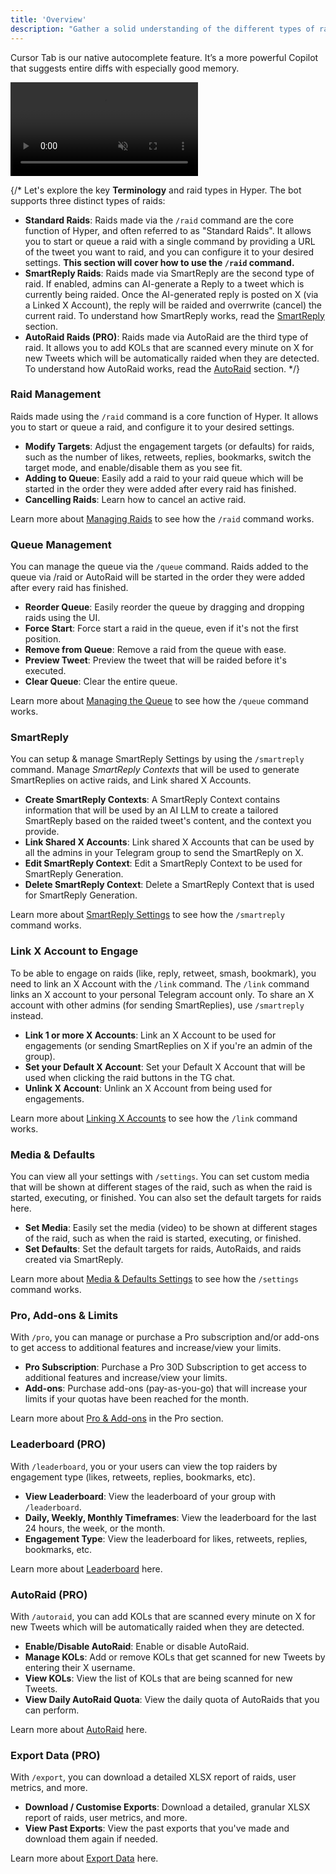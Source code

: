 ```yaml
---
title: 'Overview'
description: "Gather a solid understanding of the different types of raids and how they work in Hyper."
---
```


Cursor Tab is our native autocomplete feature. It’s a more powerful Copilot that suggests entire diffs with especially good memory.

<Frame>
  <video
  autoPlay
  muted
  loop
  playsInline
  className="w-full"
  src="https://mintlify-videos.s3.eu-central-1.amazonaws.com/StandardRaid.mp4?X-Amz-Algorithm=AWS4-HMAC-SHA256&X-Amz-Content-Sha256=UNSIGNED-PAYLOAD&X-Amz-Credential=ASIA6ODU5AMMG36Y3MQJ%2F20250211%2Feu-central-1%2Fs3%2Faws4_request&X-Amz-Date=20250211T224105Z&X-Amz-Expires=300&X-Amz-Security-Token=IQoJb3JpZ2luX2VjEMf%2F%2F%2F%2F%2F%2F%2F%2F%2F%2FwEaDGV1LWNlbnRyYWwtMSJHMEUCIQCusv%2BoeLaHrdLDFYU%2B2HY7VqOq6fvAmtQIpwnvCz%2F%2B4gIgO4ExUg0YUsithQsDeakiKmn2z5SsfNbTE86jQMpPFMQq9QII4P%2F%2F%2F%2F%2F%2F%2F%2F%2F%2FARAAGgw5OTIzODI2MTYzNDQiDKr1cJW7u%2FPZHho1TSrJAnKGTmuZ%2BMwP9ttKIJsa6zTRJlSwYlZcMTSBO1zPPQ9zBwYkuX4m%2BKKlBKfK9qUHYhX1ZBa7B8GG5V9VCwTRXhg3odYjFgUI7wpDU%2FZDR3sWBZVJfNHtspkr41ptHl8l2fCw4BjnA9yE2lMxQJtGlvqPBLsyQQ3pEaWrLeVhFh%2FD%2BN%2BCLaoiw%2F97gA8TQNqmZ2V4y4WoLOh6QjjaUJyV9vwtKNhrqAS%2BoMpt7D0w%2FaGQM3XL17YWDHoDw%2FLHmKSpiJp2sdwVtQVC8wcH21fSZMMo7NJPAhCInjcyWl7BePE8h7q8TA8botK7TyOFDIo3pePHgJsr%2FKtJWk2ShnANYcP6udPL8nqCZqXn7QIasnQW5gpOx557K5YZEUChoRg%2BV26ZDqoT9BpSb7tyIXHQ0tDkpPkv9UgN1OUPxMfal0AP%2FLRg8ugfdC3HMKqjr70GOrMCoTkV%2F6CAdsDAeSooDST1V9eEPASzfpqov%2Bmjnd9K1uWgEhSn7eVaDogoAu%2BwEiyPT7keYOWiIVC3fOa3TDcsJbHCKPWlRkdr6hlCQodE993O2gG7WlS%2B1o7UFaOnsaLg167WZ37W%2Ba0MPNHiYhb6W39ZZT2rOBQv1rp4pS0t%2FiA1biPAVEe5dhMhCiff6I%2BO6B6VXwt5fJqby5KKfyLGHlWH%2BLtv6iw2Y6V1agjqh%2F4JI2TMsu3umDQFTlvxfG7TgpPOWCrYe4xssVd36O0oTSXhq4IeCAZAGk4jE4kqWZ6SfvtIOgobZPvWrZKLHLIdFE52rI5b29M%2B1lr8zawSsdxO6fHP2jMagVNDsx7HAUD9gxfhfVfdVL0EsliXyVJg1gq4bNMhfgRHlJy0WQ926lunZw%3D%3D&X-Amz-Signature=b72a6927c01d76d7b8d625baadb0e602a9374904f62bc6cce6d03c4e3cb59a2e&X-Amz-SignedHeaders=host&response-content-disposition=inline"
></video>
</Frame>

{/* Let's explore the key **Terminology** and raid types in Hyper. The bot supports three distinct types of raids:
- **Standard Raids**: Raids made via the `/raid` command are the core function of Hyper, and often referred to as "Standard Raids". It allows you to start or queue a raid with a single command by providing a URL of the tweet you want to raid, and you can configure it to your desired settings. **This section will cover how to use the `/raid` command.**
- **SmartReply Raids**: Raids made via SmartReply are the second type of raid. If enabled, admins can AI-generate a Reply to a tweet which is currently being raided. Once the AI-generated reply is posted on X (via a Linked X Account), the reply will be raided and overrwrite (cancel) the current raid. To understand how SmartReply works, read the [SmartReply](/smartreply) section.
- **AutoRaid Raids (PRO)**: Raids made via AutoRaid are the third type of raid. It allows you to add KOLs that are scanned every minute on X for new Tweets which will be automatically raided when they are detected. To understand how AutoRaid works, read the [AutoRaid](/autoraid) section. */}

### Raid Management

Raids made using the `/raid` command is a core function of Hyper. It allows you to start or queue a raid, and configure it to your desired settings.
- **Modify Targets**: Adjust the engagement targets (or defaults) for raids, such as the number of likes, retweets, replies, bookmarks, switch the target mode, and enable/disable them as you see fit.
- **Adding to Queue**: Easily add a raid to your raid queue which will be started in the order they were added after every raid has finished.
- **Cancelling Raids**: Learn how to cancel an active raid.

Learn more about [Managing Raids](/raids) to see how the `/raid` command works.

### Queue Management

You can manage the queue via the `/queue` command. Raids added to the queue via /raid or AutoRaid will be started in the order they were added after every raid has finished.
- **Reorder Queue**: Easily reorder the queue by dragging and dropping raids using the UI.
- **Force Start**: Force start a raid in the queue, even if it's not the first position.
- **Remove from Queue**: Remove a raid from the queue with ease.
- **Preview Tweet**: Preview the tweet that will be raided before it's executed.
- **Clear Queue**: Clear the entire queue.

Learn more about [Managing the Queue](/queue) to see how the `/queue` command works.

### SmartReply

You can setup & manage SmartReply Settings by using the `/smartreply` command. Manage *SmartReply Contexts* that will be used to generate SmartReplies on active raids, and Link shared X Accounts.
- **Create SmartReply Contexts**: A SmartReply Context contains information that will be used by an AI LLM to create a tailored SmartReply based on the raided tweet's content, and the context you provide.
- **Link Shared X Accounts**: Link shared X Accounts that can be used by all the admins in your Telegram group to send the SmartReply on X.
- **Edit SmartReply Context**: Edit a SmartReply Context to be used for SmartReply Generation.
- **Delete SmartReply Context**: Delete a SmartReply Context that is used for SmartReply Generation.

Learn more about [SmartReply Settings](/smartreply) to see how the `/smartreply` command works.

### Link X Account to Engage

To be able to engage on raids (like, reply, retweet, smash, bookmark), you need to link an X Account with the `/link` command.
<Warning>The `/link` command links an X account to your personal Telegram account only. To share an X account with other admins (for sending SmartReplies), use `/smartreply` instead.</Warning>
- **Link 1 or more X Accounts**: Link an X Account to be used for engagements (or sending SmartReplies on X if you're an admin of the group).
- **Set your Default X Account**: Set your Default X Account that will be used when clicking the raid buttons in the TG chat.
- **Unlink X Account**: Unlink an X Account from being used for engagements.

Learn more about [Linking X Accounts](/link) to see how the `/link` command works.

### Media & Defaults

You can view all your settings with `/settings`. You can set custom media that will be shown at different stages of the raid, such as when the raid is started, executing, or finished. You can also set the default targets for raids here.
- **Set Media**: Easily set the media (video) to be shown at different stages of the raid, such as when the raid is started, executing, or finished.
- **Set Defaults**: Set the default targets for raids, AutoRaids, and raids created via SmartReply.

Learn more about [Media & Defaults Settings](/settings) to see how the `/settings` command works.

### Pro, Add-ons & Limits

With `/pro`, you can manage or purchase a Pro subscription and/or add-ons to get access to additional features and increase/view your limits.
- **Pro Subscription**: Purchase a Pro 30D Subscription to get access to additional features and increase/view your limits.
- **Add-ons**: Purchase add-ons (pay-as-you-go) that will increase your limits if your quotas have been reached for the month.

Learn more about [Pro & Add-ons](/pro) in the Pro section.

### Leaderboard (PRO)

With `/leaderboard`, you or your users can view the top raiders by engagement type (likes, retweets, replies, bookmarks, etc).
- **View Leaderboard**: View the leaderboard of your group with `/leaderboard`.
- **Daily, Weekly, Monthly Timeframes**: View the leaderboard for the last 24 hours, the week, or the month.
- **Engagement Type**: View the leaderboard for likes, retweets, replies, bookmarks, etc.

Learn more about [Leaderboard](/leaderboard) here.

### AutoRaid (PRO)

With `/autoraid`, you can add KOLs that are scanned every minute on X for new Tweets which will be automatically raided when they are detected.
- **Enable/Disable AutoRaid**: Enable or disable AutoRaid.
- **Manage KOLs**: Add or remove KOLs that get scanned for new Tweets by entering their X username.
- **View KOLs**: View the list of KOLs that are being scanned for new Tweets.
- **View Daily AutoRaid Quota**: View the daily quota of AutoRaids that you can perform.

Learn more about [AutoRaid](/autoraid) here.

### Export Data (PRO)

With `/export`, you can download a detailed XLSX report of raids, user metrics, and more.
- **Download / Customise Exports**: Download a detailed, granular XLSX report of raids, user metrics, and more.
- **View Past Exports**: View the past exports that you've made and download them again if needed.

Learn more about [Export Data](/export) here.
